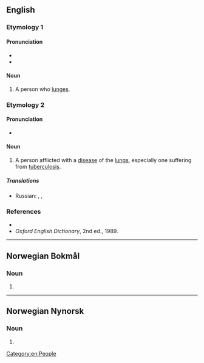 {{also|Lunger}}
==English==

===Etymology 1===
{{suffix|en|lunge|er}}

====Pronunciation====
* {{IPA|/lʌndʒə/|lang=en}}
* {{audio|En-au-lunger.ogg|Audio (AU)|lang=en}}

====Noun====
{{en-noun}}

# A person who [[lunge]]s.

===Etymology 2===
{{suffix|en|lung|er}}

====Pronunciation====
* {{IPA|/lʌŋə/|lang=en}}

====Noun====
{{en-noun}}

# {{lb|en|slang}} A person afflicted with a [[disease]] of the [[lung]]s, especially one suffering from [[tuberculosis]].

=====Translations=====
{{trans-top|lung disease- or TB-sufferer}}
* Russian: {{t|ru|[[лёгочный]] [[больно́й]]|m}}, {{t+|ru|туберкулёзник|m}}, {{t+|ru|чахо́точный|m}}
{{trans-mid}}
{{trans-bottom}}

===References===
* {{R:Dictionary.com}}
* ''Oxford English Dictionary'', 2nd ed., 1989.

[[Category:en:People]]

----

==Norwegian Bokmål==

===Noun===
{{head|nb|noun form|g=m|g2=f}}

# {{inflection of|lunge||indefinite|p|lang=nb}}

----

==Norwegian Nynorsk==

===Noun===
{{head|nn|noun form|g=f}}

# {{inflection of|lunge||indefinite|p|lang=nn}}